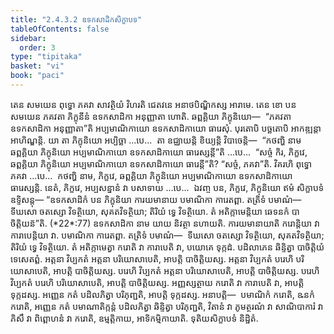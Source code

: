 ```yaml
---
title: "2.4.3.2 ឧទកសាដិកសិក្ខាបទ"
tableOfContents: false
sidebar:
  order: 3
type: "tipitaka"
basket: "vi"
book: "paci"
---
```



<DynamicBreadcrumb />

<Division number="887" book="paci">

<Paragraph number="2791" book="paci">
តេន សមយេន ពុទ្ធោ ភគវា សាវត្ថិយំ វិហរតិ ជេតវនេ អនាថបិណ្ឌិកស្ស អារាមេ. តេន ខោ បន សមយេន ភគវតា ភិក្ខុនីនំ ឧទកសាដិកា អនុញ្ញាតា ហោតិ. ឆព្ពគ្គិយា ភិក្ខុនិយោ—  “ភគវតា ឧទកសាដិកា អនុញ្ញាតា”តិ អប្បមាណិកាយោ ឧទកសាដិកាយោ ធារេសុំ. បុរតោបិ បច្ឆតោបិ អាកឌ្ឍន្តា អាហិណ្ឌន្តិ.
</Paragraph>

<Paragraph number="2792" book="paci">
យា តា ភិក្ខុនិយោ អប្បិច្ឆា …បេ…  តា ឧជ្ឈាយន្តិ ខិយ្យន្តិ វិបាចេន្តិ—  “កថញ្ហិ នាម ឆព្ពគ្គិយា ភិក្ខុនិយោ អប្បមាណិកាយោ ឧទកសាដិកាយោ ធារេស្សន្តី”តិ …បេ…  “សច្ចំ កិរ, ភិក្ខវេ, ឆព្ពគ្គិយា ភិក្ខុនិយោ អប្បមាណិកាយោ ឧទកសាដិកាយោ ធារេន្តី”តិ? “សច្ចំ, ភគវា”តិ. វិគរហិ ពុទ្ធោ ភគវា …បេ…  កថញ្ហិ នាម, ភិក្ខវេ, ឆព្ពគ្គិយា ភិក្ខុនិយោ អប្បមាណិកាយោ ឧទកសាដិកាយោ ធារេស្សន្តិ. នេតំ, ភិក្ខវេ, អប្បសន្នានំ វា បសាទាយ …បេ…  ឯវញ្ច បន, ភិក្ខវេ, ភិក្ខុនិយោ ឥមំ សិក្ខាបទំ ឧទ្ទិសន្តុ—
</Paragraph>

</Division>
<Division number="888" book="paci">

<Paragraph number="2793" book="paci">
<Emphasis>“ឧទកសាដិកំ បន ភិក្ខុនិយា ការយមានាយ បមាណិកា ការេតព្ពា. តត្រិទំ បមាណំ—  ទីឃសោ ចតស្សោ វិទត្ថិយោ, សុគតវិទត្ថិយា; តិរិយំ ទ្វេ វិទត្ថិយោ. តំ អតិក្កាមេន្តិយា ឆេទនកំ បាចិត្តិយន៑”</Emphasis>តិ. (*22*:<Emphasis>77</Emphasis>)
</Paragraph>

</Division>
<Division number="889" book="paci">

<Paragraph number="2794" book="paci">
<Emphasis>ឧទកសាដិកា</Emphasis> នាម យាយ និវត្ថា នហាយតិ.
</Paragraph>

<Paragraph number="2795" book="paci">
<Emphasis>ការយមានាយា</Emphasis>តិ ករោន្តិយា វា ការាបេន្តិយា វា.
</Paragraph>

<Paragraph number="2796" book="paci">
បមាណិកា ការេតព្ពា. តត្រិទំ បមាណំ—  ទីឃសោ ចតស្សោ វិទត្ថិយោ, សុគតវិទត្ថិយា; តិរិយំ ទ្វេ វិទត្ថិយោ. តំ អតិក្កាមេត្វា ករោតិ វា ការាបេតិ វា, បយោគេ ទុក្កដំ. បដិលាភេន ឆិន្ទិត្វា បាចិត្តិយំ ទេសេតព្ពំ.
</Paragraph>

</Division>
<Division number="890" book="paci">

<Paragraph number="2797" book="paci">
អត្តនា វិប្បកតំ អត្តនា បរិយោសាបេតិ, អាបត្តិ បាចិត្តិយស្ស. អត្តនា វិប្បកតំ បរេហិ បរិយោសាបេតិ, អាបត្តិ បាចិត្តិយស្ស. បរេហិ វិប្បកតំ អត្តនា បរិយោសាបេតិ, អាបត្តិ បាចិត្តិយស្ស. បរេហិ វិប្បកតំ បរេហិ បរិយោសាបេតិ, អាបត្តិ បាចិត្តិយស្ស.
</Paragraph>

<Paragraph number="2798" book="paci">
អញ្ញស្សត្ថាយ ករោតិ វា ការាបេតិ វា, អាបត្តិ ទុក្កដស្ស. អញ្ញេន កតំ បដិលភិត្វា បរិភុញ្ជតិ, អាបត្តិ ទុក្កដស្ស.
</Paragraph>

</Division>
<Division number="891" book="paci">

<Paragraph number="2799" book="paci">
អនាបត្តិ—  បមាណិកំ ករោតិ, ឩនកំ ករោតិ, អញ្ញេន កតំ បមាណាតិក្កន្តំ បដិលភិត្វា ឆិន្ទិត្វា បរិភុញ្ជតិ, វិតានំ វា ភូមត្ថរណំ វា សាណិបាការំ វា ភិសឹ វា ពិព្ពោហនំ វា ករោតិ, ឧម្មត្តិកាយ, អាទិកម្មិកាយាតិ.

</Paragraph>
</Division>

<Paragraph number="2800" type="center" book="paci">
ទុតិយសិក្ខាបទំ និដ្ឋិតំ.
</Paragraph>